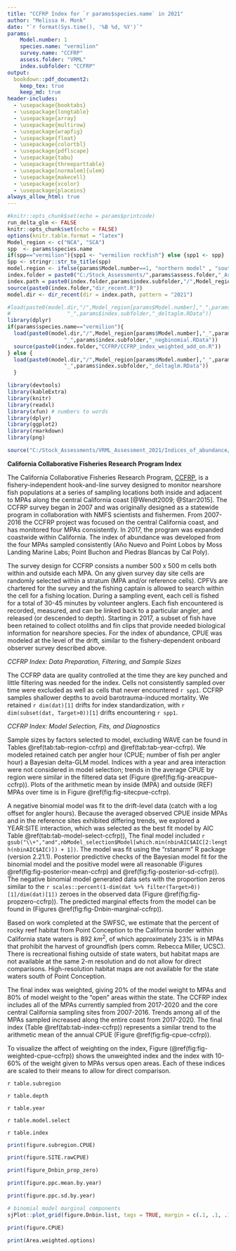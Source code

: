 ```yaml
---
title: "CCFRP Index for `r params$species.name` in 2021"
author: "Melissa H. Monk"
date: "`r format(Sys.time(), '%B %d, %Y')`"
params:
    Model.number: 1
    species.name: "vermilion"
    survey.name: "CCFRP"
    assess.folder: "VRML"
    index.subfolder: "CCFRP"
output:
  bookdown::pdf_document2: 
    keep_tex: true
    keep_md: true
header-includes:
  - \usepackage{booktabs}
  - \usepackage{longtable}
  - \usepackage{array}
  - \usepackage{multirow}
  - \usepackage{wrapfig}
  - \usepackage{float}
  - \usepackage{colortbl}
  - \usepackage{pdflscape}
  - \usepackage{tabu}
  - \usepackage{threeparttable}
  - \usepackage[normalem]{ulem}
  - \usepackage{makecell}
  - \usepackage{xcolor}
  - \usepackage{placeins}
always_allow_html: true
---
```


```r
#knitr::opts_chunk$set(echo = params$printcode)
run_delta_glm <- FALSE
knitr::opts_chunk$set(echo = FALSE)
options(knitr.table.format = "latex")
Model_region <- c("NCA", "SCA")
spp  <- params$species.name
if(spp=="vermilion"){spp1 <- "vermilion rockfish"} else {spp1 <- spp}
Spp <- stringr::str_to_title(spp)
model.region <- ifelse(params$Model.number==1, "northern model" , "southern model")
index.folder = paste0("C:/Stock_Assessments/",params$assess.folder,"_Assessment_2021/Indices_of_Abundance/")
index.path = paste0(index.folder,params$index.subfolder,"/",Model_region[params$Model.number])
source(paste0(index.folder,"dir_recent.R"))
model.dir <- dir_recent(dir = index.path, pattern = "2021")

#load(paste0(model.dir,"/",Model_region[params$Model.number],"_",params$species.name,
#                  "_",params$index.subfolder,"_deltaglm.RData"))
library(dplyr)
if(params$species.name=="vermilion"){
  load(paste0(model.dir,"/",Model_region[params$Model.number],"_",params$species.name,
                  "_",params$index.subfolder,"_negbinomial.RData"))
  source(paste0(index.folder,"CCFRP/CCFRP_index_weighted_add_on.R"))
} else {
  load(paste0(model.dir,"/",Model_region[params$Model.number],"_",params$species.name,
                  "_",params$index.subfolder,"_deltaglm.RData"))
  }

``` 



```r
library(devtools)
library(kableExtra)
library(knitr)
library(readxl)
library(xfun) # numbers to words
library(dplyr)
library(ggplot2)
library(rmarkdown)
library(png)
```


```r
source("C:/Stock_Assessments/VRML_Assessment_2021/Indices_of_abundance/01-Write up universal tables and figures.R")
```




**California Collaborative Fisheries Research Program Index**

The California Collaborative Fisheries Research Program, [CCFRP](https://www.mlml.calstate.edu/ccfrp/), 
is a fishery-independent 
hook-and-line survey designed to monitor nearshore fish populations at a series of sampling 
locations both inside and adjacent to MPAs along the central California coast 
[@Wendt2009; @Starr2015].  The CCFRP survey began in 2007 and was originally
designed as a statewide program in collaboration with NMFS scientists and fishermen. 
From 2007-2016 the CCFRP project was focused on the central California coast, and has monitored 
four MPAs consistently.  In 2017, 
the program was expanded coastwide within California.  The index of abundance was 
developed from the four MPAs sampled consistently (A&ntilde;o Nuevo and Point Lobos 
by Moss Landing Marine Labs; Point Buchon and Piedras Blancas by Cal Poly).

The survey design for CCFRP consists a number 500 x 500 m cells both within and 
outside each MPA. On any given survey day site cells are randomly 
selected within a stratum (MPA and/or reference cells).  CPFVs are chartered 
for the survey and the fishing captain is allowed to search within the cell for 
a fishing location.  During a sampling event, each cell is fished for a total of 
30-45 minutes by volunteer anglers. Each fish encountered is recorded, measured, 
and can be linked back to a particular angler, and released (or descended to depth). 
Starting in 2017, a subset of fish have been retained to collect otoliths and fin 
clips that provide needed biological information for nearshore species. For the index of abundance, CPUE was modeled at the level of the drift, similar to the 
fishery-dependent onboard observer survey described above.


*CCFRP Index: Data Preparation, Filtering, and Sample Sizes*

The CCFRP data are quality controlled at the time they are key punched and little 
filtering was needed for the index. 
Cells not consistently sampled over time were excluded as well as cells that never encountered `r spp1`. CCFRP samples shallower 
depths to avoid barotrauma-induced mortality.  We retained `r dim(dat)[1]` drifts for index standardization, with `r dim(subset(dat, Target>0))[1]` drifts encountering `r spp1`.
  


*CCFRP Index: Model Selection, Fits, and Diagnostics*

Sample sizes by factors selected to model, excluding WAVE can be found in Tables 
\@ref(tab:tab-region-ccfrp) and \@ref(tab:tab-year-ccfrp).
We modeled retained catch per angler hour (CPUE; number of fish per angler hour) 
a Bayesian delta-GLM model.  Indices with a year and area interaction were not 
considered in model selection; trends in the average CPUE by region were similar 
in the filtered data set (Figure \@ref(fig:fig-areacpue-ccfrp)). Plots of the arithmetic 
mean by inside (MPA) and outside (REF) MPAs over time is in Figure \@ref(fig:fig-sitecpue-ccfrp).

A negative binomial model was fit to the drift-level data (catch with a log offset for angler 
hours). Because the averaged observed CPUE inside MPAs and in the reference sites exhibited 
differing trends, we explored a YEAR:SITE interaction, which was selected as the best 
fit model by AIC Table \@ref(tab:tab-model-select-ccfrp)), The final model included
`r gsub("\\+","and",nbModel_selection$Model[which.min(nbinAIC$AIC[2:length(nbinAIC$AIC)]) + 1])`.
The model was fit using the “rstanarm” R package (version 2.21.1). Posterior predictive 
checks of the Bayesian model fit for the binomial model and the positive model 
were all reasonable (Figures \@ref(fig:fig-posterior-mean-ccfrp)  and 
 \@ref(fig:fig-posterior-sd-ccfrp)). The negative binomial model generated data sets with the 
 proportion zeros similar to the `r scales::percent(1-dim(dat %>% filter(Target>0))[1]/dim(dat)[1])`  zeroes in the observed data 
(Figure \@ref(fig:fig-propzero-ccfrp)). The predicted marginal effects from the model can be found in (Figures \@ref(fig:fig-Dnbin-marginal-ccfrp)). 

Based on work completed at the SWFSC, we estimate that the percent of rocky reef habitat from Point Conception to the California border within California state waters is 892 $km^2$, of which approximately 23% is in MPAs that prohibit the harvest of groundfish (pers comm. Rebecca Miller, UCSC). There is recreational fishing outside of state waters, but habitat maps are not available at the same 2-m resolution and do not allow for direct comparisons. High-resolution habitat maps are not available for the state waters south of Point Conception.

The final index was weighted, giving 20% of the model weight to MPAs and 80% of model 
weight to the "open" areas within the state. The CCFRP index includes all of the 
MPAs currently sampled from 2017-2020 and the core central California sampling sites 
from 2007-2016.  Trends among all of the MPAs sampled increased along the entire coast 
from 2017-2020.  The final index (Table \@ref(tab:tab-index-ccfrp)) 
represents a similar trend to the arithmetic mean of the annual CPUE (Figure \@ref(fig:fig-cpue-ccfrp)).

To visualize the affect of weighting on the index, Figure (\@ref(fig:fig-weighted-cpue-ccfrp)) 
shows the unweighted index and the index with 10-60% of the weight given to MPAs versus 
open areas.  Each of these indices are scaled to their means to allow for direct comparison.


<!-- ******************************* TABLES ******************************** -->

\newpage

`r table.subregion`

`r table.depth`

`r table.year`

\FloatBarrier

`r table.model.select`

\FloatBarrier

`r table.index`

\FloatBarrier



<!-- ****************************** FIGURES ******************************** --> 

<!--
r, fig-dist-fits-ccfrp, warning = FALSE, message =FALSE, fig.cap = paste("Q-Q plot (top) of the positive observations lognormal gamma distributions and fitted values vs residuals for the", pos.mod.dist, "model (bottom).")}
ggpubr::ggarrange(pos.qq, pos.resid, ncol = 1)

-->


```r
print(figure.subregion.CPUE)
```

```r
print(figure.SITE.rawCPUE)
```


```r
print(figure_Dnbin_prop_zero)
```


```r
print(figure.ppc.mean.by.year)

```


```r
print(figure.ppc.sd.by.year)
```


```r
# binomial model marginal components
sjPlot::plot_grid(figure.Dnbin.list, tags = TRUE, margin = c(.1, .1, .1, .1)) 
```



```r
print(figure.CPUE)
```




<!--{r, fig-Dpos-marginal-ccfrp, echo = FALSE,  fig.cap = "Positive model marginal effects from the final model."}
# positive model marginal components
sjPlot::plot_grid(figure.Dpos.list, tags = TRUE, margin = c(.1, .1, .1, .1)) 
-->


```r
print(Area.weighted.options)
```
